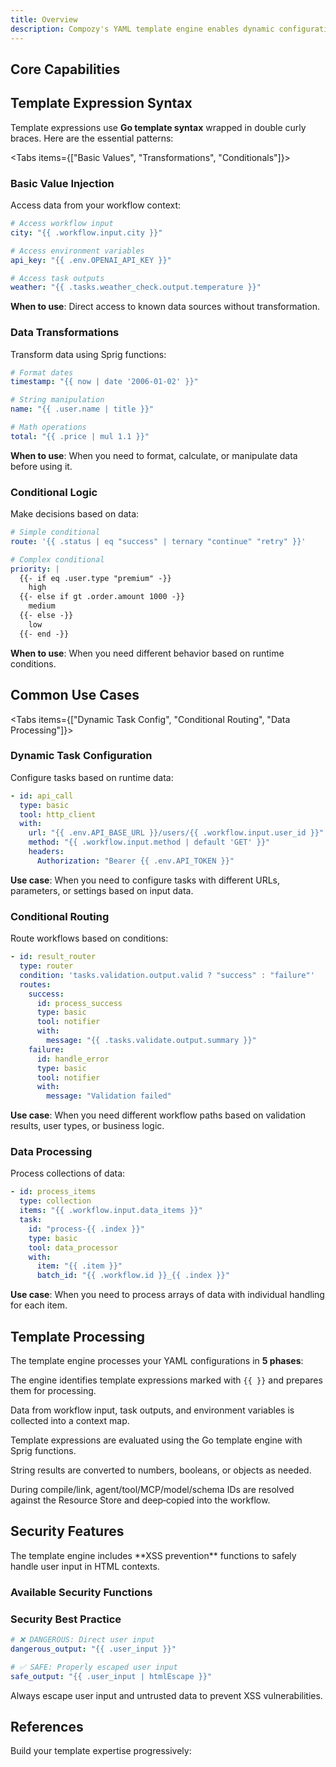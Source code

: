 ```yaml
---
title: Overview
description: Compozy's YAML template engine enables dynamic configuration by combining standard YAML syntax with Go template expressions. This allows you to create flexible, reusable configurations that adapt to different contexts and data sources.
---
```


## Core Capabilities

<FeatureCardList cols={2} size="default">
  <FeatureCard
    title="Dynamic Values"
    description="Inject data from workflow context, environment variables, and task outputs"
    icon="Database"
  />
  <FeatureCard
    title="Resource References"
    description="Reference components by ID (agent/tool/mcp/model/schema)"
    icon="Link"
  />
  <FeatureCard
    title="Data Transformations"
    description="Apply Sprig functions and custom filters to modify data"
    icon="Filter"
  />
  <FeatureCard
    title="Conditional Logic"
    description="Create routing and decision-making logic within templates"
    icon="GitBranch"
  />
</FeatureCardList>

## Template Expression Syntax

Template expressions use **Go template syntax** wrapped in double curly braces. Here are the essential patterns:

<Tabs items={["Basic Values", "Transformations", "Conditionals"]}>
<Tab>

### Basic Value Injection

Access data from your workflow context:

```yaml
# Access workflow input
city: "{{ .workflow.input.city }}"

# Access environment variables
api_key: "{{ .env.OPENAI_API_KEY }}"

# Access task outputs
weather: "{{ .tasks.weather_check.output.temperature }}"
```

**When to use**: Direct access to known data sources without transformation.

</Tab>

<Tab>

### Data Transformations

Transform data using Sprig functions:

```yaml
# Format dates
timestamp: "{{ now | date '2006-01-02' }}"

# String manipulation
name: "{{ .user.name | title }}"

# Math operations
total: "{{ .price | mul 1.1 }}"
```

**When to use**: When you need to format, calculate, or manipulate data before using it.

</Tab>

<Tab>

### Conditional Logic

Make decisions based on data:

```yaml
# Simple conditional
route: '{{ .status | eq "success" | ternary "continue" "retry" }}'

# Complex conditional
priority: |
  {{- if eq .user.type "premium" -}}
    high
  {{- else if gt .order.amount 1000 -}}
    medium
  {{- else -}}
    low
  {{- end -}}
```

**When to use**: When you need different behavior based on runtime conditions.

</Tab>
</Tabs>

## Common Use Cases

<Tabs items={["Dynamic Task Config", "Conditional Routing", "Data Processing"]}>
<Tab>

### Dynamic Task Configuration

Configure tasks based on runtime data:

```yaml
- id: api_call
  type: basic
  tool: http_client
  with:
    url: "{{ .env.API_BASE_URL }}/users/{{ .workflow.input.user_id }}"
    method: "{{ .workflow.input.method | default 'GET' }}"
    headers:
      Authorization: "Bearer {{ .env.API_TOKEN }}"
```

**Use case**: When you need to configure tasks with different URLs, parameters, or settings based on input data.

</Tab>

<Tab>

### Conditional Routing

Route workflows based on conditions:

```yaml
- id: result_router
  type: router
  condition: 'tasks.validation.output.valid ? "success" : "failure"'
  routes:
    success:
      id: process_success
      type: basic
      tool: notifier
      with:
        message: "{{ .tasks.validate.output.summary }}"
    failure:
      id: handle_error
      type: basic
      tool: notifier
      with:
        message: "Validation failed"
```

**Use case**: When you need different workflow paths based on validation results, user types, or business logic.

</Tab>

<Tab>

### Data Processing

Process collections of data:

```yaml
- id: process_items
  type: collection
  items: "{{ .workflow.input.data_items }}"
  task:
    id: "process-{{ .index }}"
    type: basic
    tool: data_processor
    with:
      item: "{{ .item }}"
      batch_id: "{{ .workflow.id }}_{{ .index }}"
```

**Use case**: When you need to process arrays of data with individual handling for each item.

</Tab>
</Tabs>

## Template Processing

The template engine processes your YAML configurations in **5 phases**:

<Steps numbered size="sm">
  <Step title="Parse Phase" description="YAML structure is parsed and template expressions are identified" icon="FileText">

  The engine identifies template expressions marked with `{{ }}` and prepares them for processing.

  </Step>

  <Step title="Context Resolution" description="Context data is gathered from workflow state and environment" icon="Database">

  Data from workflow input, task outputs, and environment variables is collected into a context map.

  </Step>

  <Step title="Template Rendering" description="Go templates are executed with the context data" icon="Code">

  Template expressions are evaluated using the Go template engine with Sprig functions.

  </Step>

  <Step title="Type Conversion" description="Results are converted to appropriate types" icon="ArrowRight">

  String results are converted to numbers, booleans, or objects as needed.

  </Step>

  <Step title="Linking & ID Resolution" description="ID references are linked from the Resource Store" icon="Link">

  During compile/link, agent/tool/MCP/model/schema IDs are resolved against the Resource Store and deep‑copied into the workflow.

  </Step>
</Steps>

## Security Features

<Callout type="warning" title="Security First">
The template engine includes **XSS prevention** functions to safely handle user input in HTML contexts.
</Callout>

### Available Security Functions

<FeatureCardList cols={3} size="sm">
  <FeatureCard
    title="htmlEscape"
    description="Escapes HTML content to prevent XSS attacks"
    icon="Shield"
  />
  <FeatureCard
    title="htmlAttrEscape"
    description="Escapes HTML attribute values safely"
    icon="Shield"
  />
  <FeatureCard
    title="jsEscape"
    description="Escapes JavaScript strings securely"
    icon="Shield"
  />
</FeatureCardList>

### Security Best Practice

```yaml
# ❌ DANGEROUS: Direct user input
dangerous_output: "{{ .user_input }}"

# ✅ SAFE: Properly escaped user input
safe_output: "{{ .user_input | htmlEscape }}"
```

<Callout type="info" title="Best Practice">
Always escape user input and untrusted data to prevent XSS vulnerabilities.
</Callout>

## References

Build your template expertise progressively:

<ReferenceCardList>
  <ReferenceCard
    title="YAML Basics"
    description="Learn fundamental YAML syntax and structure patterns"
    href="./yaml-basics"
    icon="FileText"
  />
  <ReferenceCard
    title="Context Variables"
    description="Understand available data sources and access patterns"
    href="./context-variables"
    icon="Database"
  />
  <ReferenceCard
    title="ID References"
    description="How to reference agents, tools, MCPs, models, and schemas by ID"
    href="./directives"
    icon="Link"
  />
  <ReferenceCard
    title="Sprig Functions"
    description="Transform and manipulate data with powerful functions"
    href="./sprig-functions"
    icon="Filter"
  />
  <ReferenceCard
    title="Task Configuration"
    description="Use templates in task definitions"
    href="../tasks/basic-tasks"
    icon="Box"
  />
  <ReferenceCard
    title="Agent Instructions"
    description="Dynamic agent behavior with templates"
    href="../agents/instructions-actions"
    icon="Bot"
  />
  <ReferenceCard
    title="Workflow Orchestration"
    description="Template-driven workflow management"
    href="../configuration/workflows"
    icon="Workflow"
  />
</ReferenceCardList>
